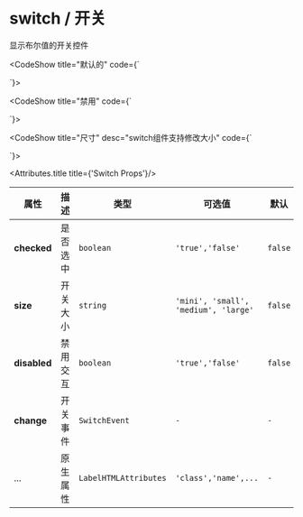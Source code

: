 
# switch / 开关

显示布尔值的开关控件

<CodeShow title="默认的" code={`<template>
 <div>
   <fect-switch/>
   <fect-spacer/>
   <fect-switch checked/>
 </div>
</template>
 
<script>
   
 
}
 
</script>
`}>
 <div>
   <fect-switch/>
   <fect-spacer/>
   <fect-switch checked/>
 </div>
</CodeShow>

<CodeShow title="禁用" code={`<template>
 <div>
   <fect-switch disabled/>
   <fect-spacer/>
   <fect-switch checked disabled/>
 </div>
</template>
 
<script>
   
 
}
 
</script>
`}>
 <div>
   <fect-switch disabled/>
   <fect-spacer/>
   <fect-switch checked disabled/>
 </div>
</CodeShow>

<CodeShow title="尺寸" desc="switch组件支持修改大小" code={`<template>
 <div>
   <fect-switch size="mini"/>
   <fect-spacer/>
   <fect-switch size="small"/>
   <fect-spacer/>
   <fect-switch size="medium"/>
   <fect-spacer/>
   <fect-switch size="large"/>
 </div>
</template>
 
<script>
   
 
}
 
</script>
`}>
 <div>
   <fect-switch size="mini"/>
   <fect-spacer/>
   <fect-switch size="small"/>
   <fect-spacer/>
   <fect-switch size="medium"/>
   <fect-spacer/>
   <fect-switch size="large"/>
 </div>
</CodeShow>

<Attributes>
  
<Attributes.title title={'Switch Props'}/>

| 属性         | 描述     | 类型                  | 可选值               | 默认    |
| ------------ | -------- | --------------------- | -------------------- | ------- |
| **checked**  | 是否选中 | `boolean`             | `'true','false'`     | `false` |
| **size**     | 开关大小 | `string`              | `'mini', 'small', 'medium', 'large'`     | `false` |
| **disabled** | 禁用交互 | `boolean`             | `'true','false'`     | `false` |
| **change**   | 开关事件 | `SwitchEvent`         | `-`                  | `-`     |
| ...          | 原生属性 | `LabelHTMLAttributes` | `'class','name',...` | `-`     |

</Attributes>
